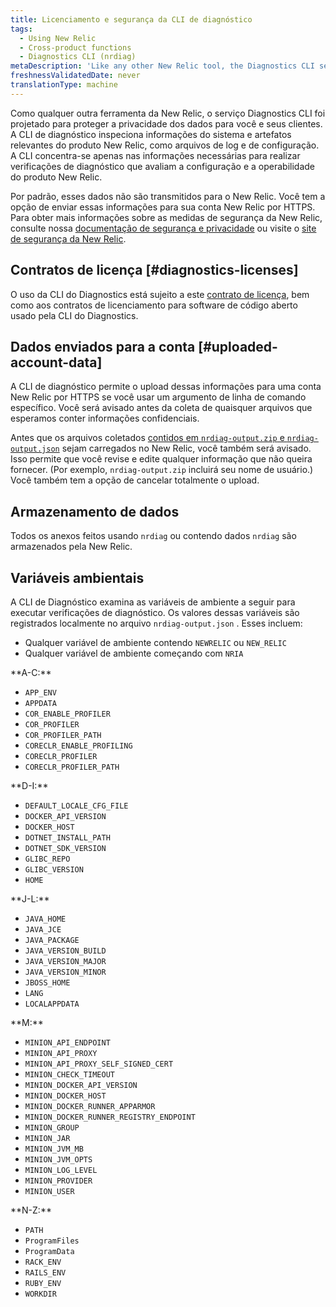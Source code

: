```yaml
---
title: Licenciamento e segurança da CLI de diagnóstico
tags:
  - Using New Relic
  - Cross-product functions
  - Diagnostics CLI (nrdiag)
metaDescription: 'Like any other New Relic tool, the Diagnostics CLI service (nrdiag) is designed to protect data privacy for you and your customers.'
freshnessValidatedDate: never
translationType: machine
---
```


Como qualquer outra ferramenta da New Relic, o serviço Diagnostics CLI foi projetado para proteger a privacidade dos dados para você e seus clientes. A CLI de diagnóstico inspeciona informações do sistema e artefatos relevantes do produto New Relic, como arquivos de log e de configuração. A CLI concentra-se apenas nas informações necessárias para realizar verificações de diagnóstico que avaliam a configuração e a operabilidade do produto New Relic.

Por padrão, esses dados não são transmitidos para o New Relic. Você tem a opção de enviar essas informações para sua conta New Relic por HTTPS. Para obter mais informações sobre as medidas de segurança da New Relic, consulte nossa [documentação de segurança e privacidade](/docs/security/security-privacy/data-privacy/data-privacy-new-relic) ou visite o [site de segurança da New Relic](https://newrelic.com/security).

## Contratos de licença [#diagnostics-licenses]

O uso da CLI do Diagnostics está sujeito a este [contrato de licença](/docs/licenses/license-information/other-licenses/new-relic-diagnostics-licenses), bem como aos contratos de licenciamento para software de código aberto usado pela CLI do Diagnostics.

## Dados enviados para a conta [#uploaded-account-data]

A CLI de diagnóstico permite o upload dessas informações para uma conta New Relic por HTTPS se você usar um argumento de linha de comando específico. Você será avisado antes da coleta de quaisquer arquivos que esperamos conter informações confidenciais.

Antes que os arquivos coletados [contidos em `nrdiag-output.zip` e `nrdiag-output.json`](/docs/using-new-relic/cross-product-functions/diagnostics-cli-nrdiag/interpret-nrdiag-output) sejam carregados no New Relic, você também será avisado. Isso permite que você revise e edite qualquer informação que não queira fornecer. (Por exemplo, `nrdiag-output.zip` incluirá seu nome de usuário.) Você também tem a opção de cancelar totalmente o upload.

## Armazenamento de dados

Todos os anexos feitos usando `nrdiag` ou contendo dados `nrdiag` são armazenados pela New Relic.

## Variáveis ambientais

A CLI de Diagnóstico examina as variáveis de ambiente a seguir para executar verificações de diagnóstico. Os valores dessas variáveis são registrados localmente no arquivo `nrdiag-output.json` . Esses incluem:

* Qualquer variável de ambiente contendo `NEWRELIC` ou `NEW_RELIC`
* Qualquer variável de ambiente começando com `NRIA`

<DoNotTranslate>
  **A-C:**
</DoNotTranslate>

* `APP_ENV`
* `APPDATA`
* `COR_ENABLE_PROFILER`
* `COR_PROFILER`
* `COR_PROFILER_PATH`
* `CORECLR_ENABLE_PROFILING`
* `CORECLR_PROFILER`
* `CORECLR_PROFILER_PATH`

<DoNotTranslate>
  **D-I:**
</DoNotTranslate>

* `DEFAULT_LOCALE_CFG_FILE`
* `DOCKER_API_VERSION`
* `DOCKER_HOST`
* `DOTNET_INSTALL_PATH`
* `DOTNET_SDK_VERSION`
* `GLIBC_REPO`
* `GLIBC_VERSION`
* `HOME`

<DoNotTranslate>
  **J-L:**
</DoNotTranslate>

* `JAVA_HOME`
* `JAVA_JCE`
* `JAVA_PACKAGE`
* `JAVA_VERSION_BUILD`
* `JAVA_VERSION_MAJOR`
* `JAVA_VERSION_MINOR`
* `JBOSS_HOME`
* `LANG`
* `LOCALAPPDATA`

<DoNotTranslate>
  **M:**
</DoNotTranslate>

* `MINION_API_ENDPOINT`
* `MINION_API_PROXY`
* `MINION_API_PROXY_SELF_SIGNED_CERT`
* `MINION_CHECK_TIMEOUT`
* `MINION_DOCKER_API_VERSION`
* `MINION_DOCKER_HOST`
* `MINION_DOCKER_RUNNER_APPARMOR`
* `MINION_DOCKER_RUNNER_REGISTRY_ENDPOINT`
* `MINION_GROUP`
* `MINION_JAR`
* `MINION_JVM_MB`
* `MINION_JVM_OPTS`
* `MINION_LOG_LEVEL`
* `MINION_PROVIDER`
* `MINION_USER`

<DoNotTranslate>
  **N-Z:**
</DoNotTranslate>

* `PATH`
* `ProgramFiles`
* `ProgramData`
* `RACK_ENV`
* `RAILS_ENV`
* `RUBY_ENV`
* `WORKDIR`